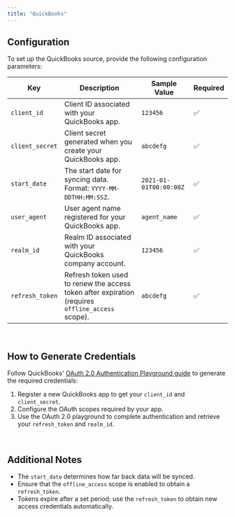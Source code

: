 ```yaml
---
title: "QuickBooks"
---
```



<ProOnly source="data-integration" />

## Configuration

To set up the QuickBooks source, provide the following configuration parameters:

| Key              | Description                                                                                   | Sample Value            | Required |
| ---------------- | --------------------------------------------------------------------------------------------- | ----------------------- | -------- |
| `client_id`      | Client ID associated with your QuickBooks app.                                                 | `123456`                | ✅        |
| `client_secret`  | Client secret generated when you create your QuickBooks app.                                   | `abcdefg`               | ✅        |
| `start_date`     | The start date for syncing data. Format: `YYYY-MM-DDTHH:MM:SSZ`.                               | `2021-01-01T00:00:00Z`   | ✅        |
| `user_agent`     | User agent name registered for your QuickBooks app.                                            | `agent_name`            | ✅        |
| `realm_id`       | Realm ID associated with your QuickBooks company account.                                      | `123456`                | ✅        |
| `refresh_token`  | Refresh token used to renew the access token after expiration (requires `offline_access` scope). | `abcdefg`             | ✅        |

<br/>

## How to Generate Credentials

Follow QuickBooks' [OAuth 2.0 Authentication Playground guide](https://developer.intuit.com/app/developer/qbo/docs/develop/authentication-and-authorization/oauth-2.0-playground) to generate the required credentials:

1. Register a new QuickBooks app to get your `client_id` and `client_secret`.
2. Configure the OAuth scopes required by your app.
3. Use the OAuth 2.0 playground to complete authentication and retrieve your `refresh_token` and `realm_id`.

<br/>

## Additional Notes

- The `start_date` determines how far back data will be synced.
- Ensure that the `offline_access` scope is enabled to obtain a `refresh_token`.
- Tokens expire after a set period; use the `refresh_token` to obtain new access credentials automatically.
